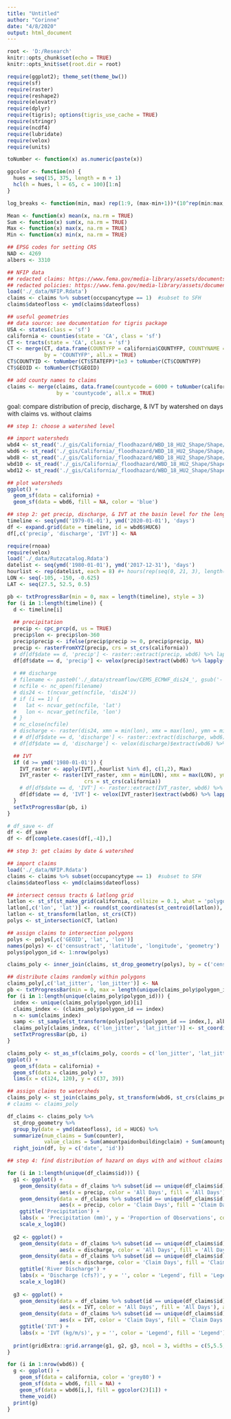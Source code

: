 ```yaml
---
title: "Untitled"
author: "Corinne"
date: "4/8/2020"
output: html_document
---
```


```r
root <- 'D:/Research'
knitr::opts_chunk$set(echo = TRUE)
knitr::opts_knit$set(root.dir = root)

```

```r
require(ggplot2); theme_set(theme_bw())
require(sf)
require(raster)
require(reshape2)
require(elevatr)
require(dplyr)
require(tigris); options(tigris_use_cache = TRUE)
require(stringr)
require(ncdf4)
require(lubridate)
require(velox)
require(units)

```

```r
toNumber <- function(x) as.numeric(paste(x))

ggcolor <- function(n) {
  hues = seq(15, 375, length = n + 1)
  hcl(h = hues, l = 65, c = 100)[1:n]
}

log_breaks <- function(min, max) rep(1:9, (max-min+1))*(10^rep(min:max, each = 9))

Mean <- function(x) mean(x, na.rm = TRUE)
Sum <- function(x) sum(x, na.rm = TRUE)
Max <- function(x) max(x, na.rm = TRUE)
Min <- function(x) min(x, na.rm = TRUE)

```

```r
## EPSG codes for setting CRS
NAD <- 4269
albers <- 3310

```

```r
## NFIP data
## redacted claims: https://www.fema.gov/media-library/assets/documents/180374
## redacted policies: https://www.fema.gov/media-library/assets/documents/180376
load('./_data/NFIP.Rdata')
claims <- claims %>% subset(occupancytype == 1)  #subset to SFH
claims$dateofloss <- ymd(claims$dateofloss)

```

```r
## useful geometries
## data source: see documentation for tigris package
USA <- states(class = 'sf')
california <- counties(state = 'CA', class = 'sf')
CT <- tracts(state = 'CA', class = 'sf')
CT <- merge(CT, data.frame(COUNTYFP = california$COUNTYFP, COUNTYNAME = california$NAME),
            by = 'COUNTYFP', all.x = TRUE)
CT$COUNTYID <- toNumber(CT$STATEFP)*1e3 + toNumber(CT$COUNTYFP)
CT$GEOID <- toNumber(CT$GEOID)

## add county names to claims
claims <- merge(claims, data.frame(countycode = 6000 + toNumber(california$COUNTYFP), COUNTYNAME = california$NAME), 
                by = 'countycode', all.x = TRUE)

```


goal: compare distribution of precip, discharge, & IVT by watershed on days with claims vs. without claims
```r
## step 1: choose a watershed level

## import watersheds
wbd4 <- st_read('./_gis/California/_floodhazard/WBD_18_HU2_Shape/Shape/WBDHU4.shp')  #sub-region
wbd6 <- st_read('./_gis/California/_floodhazard/WBD_18_HU2_Shape/Shape/WBDHU6.shp')  #basin
wbd8 <- st_read('./_gis/California/_floodhazard/WBD_18_HU2_Shape/Shape/WBDHU8.shp')  #sub-basin
wbd10 <- st_read('./_gis/California/_floodhazard/WBD_18_HU2_Shape/Shape/WBDHU10.shp')  #watershed
wbd12 <- st_read('./_gis/California/_floodhazard/WBD_18_HU2_Shape/Shape/WBDHU12.shp')  #sub-watershed

## plot watersheds
ggplot() + 
  geom_sf(data = california) + 
  geom_sf(data = wbd6, fill = NA, color = 'blue')

```

```r
## step 2: get precip, discharge, & IVT at the basin level for the length of the record
timeline <- seq(ymd('1979-01-01'), ymd('2020-01-01'), 'days')
df <- expand.grid(date = timeline, id = wbd6$HUC6)
df[,c('precip', 'discharge', 'IVT')] <- NA

require(rnoaa)
require(velox)
load('./_data/Rutzcatalog.Rdata')
datelist <- seq(ymd('1980-01-01'), ymd('2017-12-31'), 'days')
hourlist <- rep(datelist, each = 8) #+ hours(rep(seq(0, 21, 3), length(datelist)))
LON <- seq(-105, -150, -0.625)
LAT <- seq(27.5, 52.5, 0.5)

pb <- txtProgressBar(min = 0, max = length(timeline), style = 3)
for (i in 1:length(timeline)) {
  d <- timeline[i]
  
  ## precipitation
  precip <- cpc_prcp(d, us = TRUE)
  precip$lon <- precip$lon-360
  precip$precip <- ifelse(precip$precip >= 0, precip$precip, NA)
  precip <- rasterFromXYZ(precip, crs = st_crs(california))
  # df[df$date == d, 'precip'] <- raster::extract(precip, wbd6) %>% lapply(Mean) %>% unlist
  df[df$date == d, 'precip'] <- velox(precip)$extract(wbd6) %>% lapply(Mean) %>% unlist
  
  # ## discharge
  # filename <- paste0('./_data/streamflow/CEMS_ECMWF_dis24_', gsub('-', '', d+days(1)), '_glofas_v2.1.nc')
  # ncfile <- nc_open(filename)
  # dis24 <- t(ncvar_get(ncfile, 'dis24'))
  # if (i == 1) {
  #   lat <- ncvar_get(ncfile, 'lat')
  #   lon <- ncvar_get(ncfile, 'lon')
  # }
  # nc_close(ncfile)
  # discharge <- raster(dis24, xmn = min(lon), xmx = max(lon), ymn = min(lat), ymx = max(lat))
  # # df[df$date == d, 'discharge'] <- raster::extract(discharge, wbd6) %>% lapply(Mean) %>% unlist
  # df[df$date == d, 'discharge'] <- velox(discharge)$extract(wbd6) %>% lapply(Mean) %>% unlist

  ## IVT
  if (d >= ymd('1980-01-01')) {
    IVT_raster <- apply(IVT[,,hourlist %in% d], c(1,2), Max)
    IVT_raster <- raster(IVT_raster, xmn = min(LON), xmx = max(LON), ymn = min(LAT), ymx = max(LAT), 
                         crs = st_crs(california))
    # df[df$date == d, 'IVT'] <- raster::extract(IVT_raster, wbd6) %>% lapply(Mean) %>% unlist
    df[df$date == d, 'IVT'] <- velox(IVT_raster)$extract(wbd6) %>% lapply(Mean) %>% unlist
  }
  setTxtProgressBar(pb, i)
}

# df_save <- df
df <- df_save
df <- df[complete.cases(df[,-4]),]

```

```r
## step 3: get claims by date & watershed

## import claims
load('./_data/NFIP.Rdata')
claims <- claims %>% subset(occupancytype == 1)  #subset to SFH
claims$dateofloss <- ymd(claims$dateofloss)

## intersect census tracts & latlong grid
latlon <- st_sf(st_make_grid(california, cellsize = 0.1, what = 'polygons', offset = c(-125.05, 32.05)))
latlon[,c('lon', 'lat')] <- round(st_coordinates(st_centroid(latlon)), 1)
latlon <- st_transform(latlon, st_crs(CT))
polys <- st_intersection(CT, latlon)

## assign claims to intersection polygons
polys <- polys[,c('GEOID', 'lat', 'lon')]
names(polys) <- c('censustract', 'latitude', 'longitude', 'geometry')
polys$polygon_id <- 1:nrow(polys)

claims_poly <- inner_join(claims, st_drop_geometry(polys), by = c('censustract', 'latitude', 'longitude'))

## distribute claims randomly within polygons
claims_poly[,c('lat_jitter', 'lon_jitter')] <- NA
pb <- txtProgressBar(min = 0, max = length(unique(claims_poly$polygon_id)), style = 3)
for (i in 1:length(unique(claims_poly$polygon_id))) {
  index <- unique(claims_poly$polygon_id)[i]
  claims_index <- (claims_poly$polygon_id == index)
  n <- sum(claims_index)
  samp <- st_sample(st_transform(polys[polys$polygon_id == index,], albers), size = n, type = 'random')
  claims_poly[claims_index, c('lon_jitter', 'lat_jitter')] <- st_coordinates(st_transform(samp, st_crs(CT)))
  setTxtProgressBar(pb, i)
}

claims_poly <- st_as_sf(claims_poly, coords = c('lon_jitter', 'lat_jitter'), crs = NAD)
ggplot() + 
  geom_sf(data = california) + 
  geom_sf(data = claims_poly) + 
  lims(x = c(124, 120), y = c(37, 39))

## assign claims to watersheds
claims_poly <- st_join(claims_poly, st_transform(wbd6, st_crs(claims_poly)))
# claims <- claims_poly

df_claims <- claims_poly %>%
  st_drop_geometry %>%
  group_by(date = ymd(dateofloss), id = HUC6) %>%
  summarize(num_claims = Sum(counter),
            value_claims = Sum(amountpaidonbuildingclaim) + Sum(amountpaidoncontentsclaim)) %>% 
  right_join(df, by = c('date', 'id'))

```

```r
## step 4: find distribution of hazard on days with and without claims

for (i in 1:length(unique(df_claims$id))) {
  g1 <- ggplot() + 
    geom_density(data = df_claims %>% subset(id == unique(df_claims$id)[i]), 
                 aes(x = precip, color = 'All Days', fill = 'All Days'), alpha = 0.5, show.legend = FALSE) + 
    geom_density(data = df_claims %>% subset(id == unique(df_claims$id)[1] & !is.na(df_claims$num_claims)), 
                 aes(x = precip, color = 'Claim Days', fill = 'Claim Days'), alpha = 0.5, show.legend = FALSE) + 
    ggtitle('Precipitation') + 
    labs(x = 'Precipitation (mm)', y = 'Proportion of Observations', color = 'Legend', fill = 'Legend') + 
    scale_x_log10()
  
  g2 <- ggplot() + 
    geom_density(data = df_claims %>% subset(id == unique(df_claims$id)[i]), 
                 aes(x = discharge, color = 'All Days', fill = 'All Days'), alpha = 0.5, show.legend = FALSE) + 
    geom_density(data = df_claims %>% subset(id == unique(df_claims$id)[1] & !is.na(df_claims$num_claims)), 
                 aes(x = discharge, color = 'Claim Days', fill = 'Claim Days'), alpha = 0.5, show.legend = FALSE) + 
    ggtitle('River Discharge') + 
    labs(x = 'Discharge (cfs?)', y = '', color = 'Legend', fill = 'Legend') + 
    scale_x_log10()
  
  g3 <- ggplot() + 
    geom_density(data = df_claims %>% subset(id == unique(df_claims$id)[i]), 
                 aes(x = IVT, color = 'All Days', fill = 'All Days'), alpha = 0.5) + 
    geom_density(data = df_claims %>% subset(id == unique(df_claims$id)[1] & !is.na(df_claims$num_claims)), 
                 aes(x = IVT, color = 'Claim Days', fill = 'Claim Days'), alpha = 0.5) + 
    ggtitle('IVT') + 
    labs(x = 'IVT (kg/m/s)', y = '', color = 'Legend', fill = 'Legend')
  
  print(gridExtra::grid.arrange(g1, g2, g3, ncol = 3, widths = c(5,5.5,7)))
}

for (i in 1:nrow(wbd6)) {
  g <- ggplot() + 
    geom_sf(data = california, color = 'grey80') + 
    geom_sf(data = wbd6, fill = NA) + 
    geom_sf(data = wbd6[i,], fill = ggcolor(2)[1]) + 
    theme_void()
  print(g)
}
```

